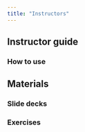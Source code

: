 ```yaml
---
title: "Instructors"
---
```


## Instructor guide


### How to use

## Materials

### Slide decks

### Exercises



